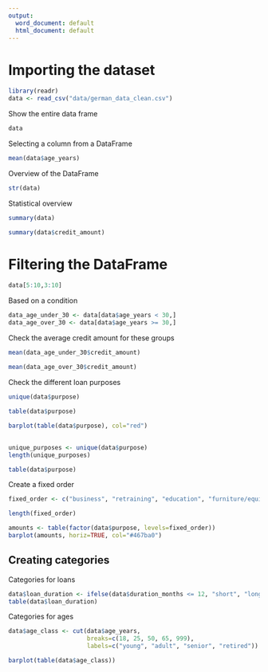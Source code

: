 ```yaml
---
output:
  word_document: default
  html_document: default
---
```


# Importing the dataset

```r
library(readr)
data <- read_csv("data/german_data_clean.csv")
```

Show the entire data frame

```r
data
```

Selecting a column from a DataFrame

```r
mean(data$age_years)
```

Overview of the DataFrame

```r
str(data)
```

Statistical overview

```r
summary(data)
```

```r
summary(data$credit_amount)
```

# Filtering the DataFrame

```r
data[5:10,3:10]
```

Based on a condition

```r



data_age_under_30 <- data[data$age_years < 30,]
data_age_over_30 <- data[data$age_years >= 30,]
```

Check the average credit amount for these groups

```r
mean(data_age_under_30$credit_amount)
```

```r
mean(data_age_over_30$credit_amount)
```

Check the different loan purposes

```r
unique(data$purpose)
```

```r
table(data$purpose)
```

```r
barplot(table(data$purpose), col="red")
```

## 

```r
unique_purposes <- unique(data$purpose)
length(unique_purposes)
```

```r
table(data$purpose)
```

Create a fixed order

```r
fixed_order <- c("business", "retraining", "education", "furniture/equipment", "car (new)", "car (used)", "radio/television", "repairs", "domestic appliances", "others")
```

```r
length(fixed_order)
```

```r
amounts <- table(factor(data$purpose, levels=fixed_order))
barplot(amounts, horiz=TRUE, col="#467ba0")

```

## Creating categories

Categories for loans

```r
data$loan_duration <- ifelse(data$duration_months <= 12, "short", "long")
table(data$loan_duration)
```

Categories for ages

```r
data$age_class <- cut(data$age_years, 
                      breaks=c(18, 25, 50, 65, 999),
                      labels=c("young", "adult", "senior", "retired"))
```

```r
barplot(table(data$age_class))
```
